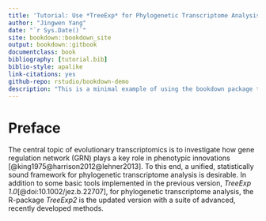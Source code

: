 ```yaml
--- 
title: 'Tutorial: Use *TreeExp* for Phylogenetic Transcriptome Analysis'
author: "Jingwen Yang"
date: "`r Sys.Date()`"
site: bookdown::bookdown_site
output: bookdown::gitbook
documentclass: book
bibliography: [tutorial.bib]
biblio-style: apalike
link-citations: yes
github-repo: rstudio/bookdown-demo
description: "This is a minimal example of using the bookdown package to write a book. The output format for this example is bookdown::gitbook."
---
```


# Preface

The central topic of evolutionary transcriptomics is to investigate how gene regulation network (GRN) plays a key role in phenotypic innovations [@king1975@harrison2012@lehner2013]. To this end, a unified, statistically sound framework for phylogenetic transcriptome analysis is desirable. In addition to some basic tools implemented in the previous version, *TreeExp 1.0*[@doi:10.1002/jez.b.22707], for phylogenetic transcriptome analysis, the R-package *TreeExp2* is the updated version with a suite of advanced, recently developed methods.
